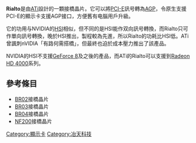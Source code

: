 '''Rialto'''是由[[ATi|ATi]]設計的一顆接橋晶片。它可以將[[PCI-E|PCI-E]]訊号轉為[[AGP|AGP]]，令原生支援PCI-E的顯示卡支援AGP接口，方便舊有电腦用戶升級。

它的功用与NVIDIA的[[NVIDIA_BR02|HSI]]相似，但不同的是HSI能作双向訊号轉換，而Rialto只可作單向訊号轉換，晚於HSI推出，製程較為先進，所以Rialto的功耗比HSI低。ATi曾諷刺nVIDIA「有路何需搭橋」，但最終也迫於成本壓力推出了該產品。

NVIDIA的HSI不支援[[GeForce_8|GeForce 8]]及之後的產品，而ATi的Rialto可以支援到[[Radeon_R700|Radeon HD 4000]]系列。

== 參考條目 ==
*[[NVIDIA_BR02|BR02]]接橋晶片
*[[NVIDIA_BR03|BR03]]接橋晶片
*[[NVIDIA_BR04|BR04]]接橋晶片
*[[NVIDIA_NF200|NF200]]接橋晶片

{{ATI}}

[[Category:顯示卡|Category:顯示卡]]
[[Category:冶天科技|Category:冶天科技]]

{{compu-stub}}